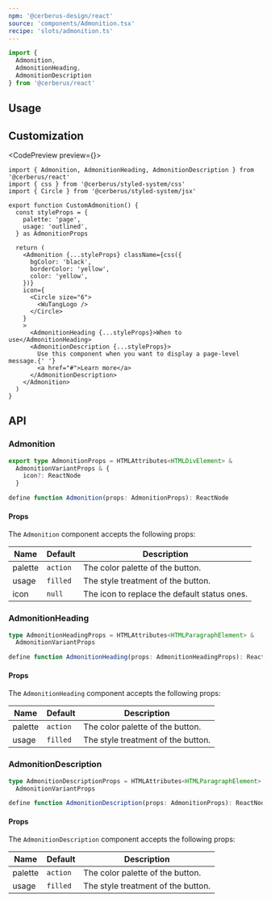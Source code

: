 ```yaml
---
npm: '@cerberus-design/react'
source: 'components/Admonition.tsx'
recipe: 'slots/admonition.ts'
---
```



```ts
import {
  Admonition,
  AdmonitionHeading,
  AdmonitionDescription
} from '@cerberus/react'
```

## Usage

<LivePlaygroundWithCode />

## Customization

<CodePreview preview={<CustomAdmonition />}>
```tsx title="button.tsx"
import { Admonition, AdmonitionHeading, AdmonitionDescription } from '@cerberus/react'
import { css } from '@cerberus/styled-system/css'
import { Circle } from '@cerberus/styled-system/jsx'

export function CustomAdmonition() {
  const styleProps = {
    palette: 'page',
    usage: 'outlined',
  } as AdmonitionProps

  return (
    <Admonition {...styleProps} className={css({
      bgColor: 'black',
      borderColor: 'yellow',
      color: 'yellow',
    })}
    icon={
      <Circle size="6">
        <WuTangLogo />
      </Circle>
    }
    >
      <AdmonitionHeading {...styleProps}>When to use</AdmonitionHeading>
      <AdmonitionDescription {...styleProps}>
        Use this component when you want to display a page-level message.{' '}
        <a href="#">Learn more</a>
      </AdmonitionDescription>
    </Admonition>
  )
}
```
</CodePreview>

## API

### Admonition

```ts showLineNumbers=false
export type AdmonitionProps = HTMLAttributes<HTMLDivElement> &
  AdmonitionVariantProps & {
    icon?: ReactNode
  }

define function Admonition(props: AdmonitionProps): ReactNode
````

#### Props

The `Admonition` component accepts the following props:

| Name     | Default | Description                            |
| -------- | ------- | -------------------------------------- |
| palette     | `action`   | The color palette of the button. |
| usage | `filled`    | The style treatment of the button.    |
| icon | `null`    | The icon to replace the default status ones.    |

### AdmonitionHeading

```ts showLineNumbers=false
type AdmonitionHeadingProps = HTMLAttributes<HTMLParagraphElement> &
  AdmonitionVariantProps

define function AdmonitionHeading(props: AdmonitionHeadingProps): ReactNode
````

#### Props

The `AdmonitionHeading` component accepts the following props:

| Name     | Default | Description                            |
| -------- | ------- | -------------------------------------- |
| palette     | `action`   | The color palette of the button. |
| usage | `filled`    | The style treatment of the button.    |

### AdmonitionDescription

```ts showLineNumbers=false
type AdmonitionDescriptionProps = HTMLAttributes<HTMLParagraphElement> &
  AdmonitionVariantProps

define function AdmonitionDescription(props: AdmonitionProps): ReactNode
````

#### Props

The `AdmonitionDescription` component accepts the following props:

| Name     | Default | Description                            |
| -------- | ------- | -------------------------------------- |
| palette     | `action`   | The color palette of the button. |
| usage | `filled`    | The style treatment of the button.    |
